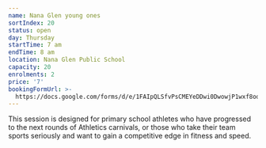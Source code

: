 ```yaml
---
name: Nana Glen young ones
sortIndex: 20
status: open
day: Thursday
startTime: 7 am
endTime: 8 am
location: Nana Glen Public School
capacity: 20
enrolments: 2
price: '7'
bookingFormUrl: >-
  https://docs.google.com/forms/d/e/1FAIpQLSfvPsCMEYeDDwi0DwowjP1wxf8oqLvOFXA9TaGCii_78LM9CQ/viewform?usp=header
---
```

This session is designed for primary school athletes who have progressed to the next rounds of Athletics carnivals, or those who take their team sports seriously and want to gain a competitive edge in fitness and speed.

